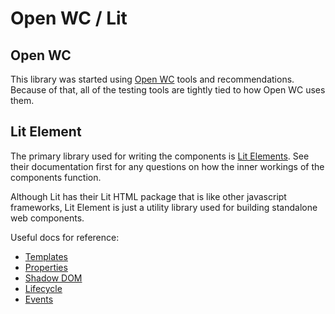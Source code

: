 
<Meta title="Architecture/Open WC & Lit" />

# Open WC / Lit

## Open WC

This library was started using [Open WC](https://open-wc.org/) tools and recommendations.
Because of that, all of the testing tools are tightly tied to how Open WC uses them.

## Lit Element

The primary library used for writing the components is [Lit Elements](https://lit.dev/docs/).
See their documentation first for any questions on how the inner workings of the components
function.

Although Lit has their Lit HTML package that is like other javascript frameworks, Lit Element
is just a utility library used for building standalone web components.

Useful docs for reference:

- [Templates](https://lit.dev/docs/templates/overview/)
- [Properties](https://lit.dev/docs/components/properties/)
- [Shadow DOM](https://lit.dev/docs/components/shadow-dom/)
- [Lifecycle](https://lit.dev/docs/components/lifecycle/)
- [Events](https://lit.dev/docs/components/events/)
